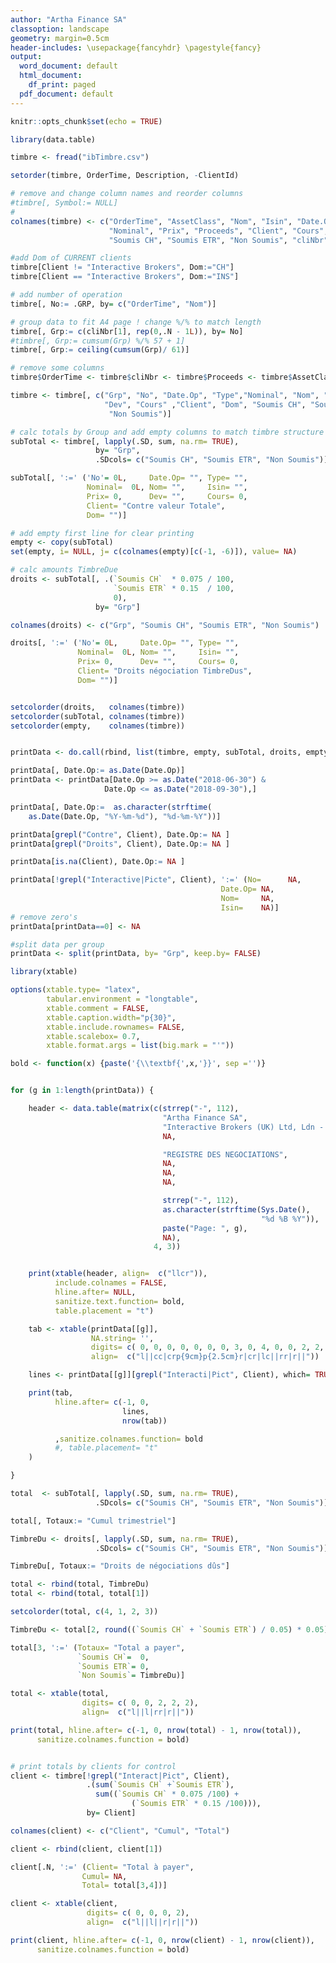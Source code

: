 ```yaml
---
author: "Artha Finance SA"
classoption: landscape
geometry: margin=0.5cm
header-includes: \usepackage{fancyhdr} \pagestyle{fancy}
output:
  word_document: default
  html_document:
    df_print: paged
  pdf_document: default
---
```


```r

knitr::opts_chunk$set(echo = TRUE)

```



```r


library(data.table)

timbre <- fread("ibTimbre.csv")

setorder(timbre, OrderTime, Description, -ClientId)

# remove and change column names and reorder columns
#timbre[, Symbol:= NULL]
# 
colnames(timbre) <- c("OrderTime", "AssetClass", "Nom", "Isin", "Date.Op", "Dev", "Type", 
                      "Nominal", "Prix", "Proceeds", "Client", "Cours", 
                      "Soumis CH", "Soumis ETR", "Non Soumis", "cliNbr")

#add Dom of CURRENT clients
timbre[Client != "Interactive Brokers", Dom:="CH"]
timbre[Client == "Interactive Brokers", Dom:="INS"]

# add number of operation
timbre[, No:= .GRP, by= c("OrderTime", "Nom")] 

# group data to fit A4 page ! change %/% to match length
timbre[, Grp:= c(cliNbr[1], rep(0,.N - 1L)), by= No]
#timbre[, Grp:= cumsum(Grp) %/% 57 + 1]
timbre[, Grp:= ceiling(cumsum(Grp)/ 61)]

# remove some columns
timbre$OrderTime <- timbre$cliNbr <- timbre$Proceeds <- timbre$AssetClass <- NULL

timbre <- timbre[, c("Grp", "No", "Date.Op", "Type","Nominal", "Nom", "Isin", "Prix",
                     "Dev", "Cours" ,"Client", "Dom", "Soumis CH", "Soumis ETR",
                      "Non Soumis")]

# calc totals by Group and add empty columns to match timbre structure
subTotal <- timbre[, lapply(.SD, sum, na.rm= TRUE), 
                   by= "Grp",
                   .SDcols= c("Soumis CH", "Soumis ETR", "Non Soumis")]

subTotal[, ':=' ('No'= 0L,     Date.Op= "", Type= "", 
                 Nominal=  0L, Nom= "",     Isin= "", 
                 Prix= 0,      Dev= "",     Cours= 0, 
                 Client= "Contre valeur Totale", 
                 Dom= "")]

# add empty first line for clear printing
empty <- copy(subTotal)
set(empty, i= NULL, j= c(colnames(empty)[c(-1, -6)]), value= NA)

# calc amounts TimbreDue
droits <- subTotal[, .(`Soumis CH`  * 0.075 / 100,
                       `Soumis ETR` * 0.15  / 100,
                       0), 
                   by= "Grp"]

colnames(droits) <- c("Grp", "Soumis CH", "Soumis ETR", "Non Soumis")

droits[, ':=' ('No'= 0L,     Date.Op= "", Type= "", 
               Nominal=  0L, Nom= "",     Isin= "", 
               Prix= 0,      Dev= "",     Cours= 0,
               Client= "Droits négociation TimbreDus", 
               Dom= "")]


setcolorder(droits,   colnames(timbre))
setcolorder(subTotal, colnames(timbre))
setcolorder(empty,    colnames(timbre))


printData <- do.call(rbind, list(timbre, empty, subTotal, droits, empty))

printData[, Date.Op:= as.Date(Date.Op)]
printData <- printData[Date.Op >= as.Date("2018-06-30") & 
                     Date.Op <= as.Date("2018-09-30"),]

printData[, Date.Op:=  as.character(strftime(
    as.Date(Date.Op, "%Y-%m-%d"), "%d-%m-%Y"))]

printData[grepl("Contre", Client), Date.Op:= NA ]
printData[grepl("Droits", Client), Date.Op:= NA ]

printData[is.na(Client), Date.Op:= NA ]

printData[!grepl("Interactive|Picte", Client), ':=' (No=      NA,
                                               Date.Op= NA,
                                               Nom=     NA,
                                               Isin=    NA)]
# remove zero's
printData[printData==0] <- NA

#split data per group 
printData <- split(printData, by= "Grp", keep.by= FALSE)


```


```r

library(xtable)

options(xtable.type= "latex",
        tabular.environment = "longtable",
        xtable.comment = FALSE,
        xtable.caption.width="p{30}",
        xtable.include.rownames= FALSE,
        xtable.scalebox= 0.7,
        xtable.format.args = list(big.mark = "'"))

bold <- function(x) {paste('{\\textbf{',x,'}}', sep ='')}


for (g in 1:length(printData)) {

    header <- data.table(matrix(c(strrep("-", 112),
                                  "Artha Finance SA",
                                  "Interactive Brokers (UK) Ltd, Ldn - Pictet, Lux",
                                  NA,

                                  "REGISTRE DES NEGOCIATIONS",
                                  NA,
                                  NA,
                                  NA,

                                  strrep("-", 112),
                                  as.character(strftime(Sys.Date(),
                                                        "%d %B %Y")),
                                  paste("Page: ", g),
                                  NA),
                                4, 3))


    print(xtable(header, align=  c("llcr")),
          include.colnames = FALSE,
          hline.after= NULL,
          sanitize.text.function= bold,
          table.placement = "t")

    tab <- xtable(printData[[g]],
                  NA.string= '',
                  digits= c( 0, 0, 0, 0, 0, 0, 0, 3, 0, 4, 0, 0, 2, 2, 2),
                  align=  c("l||cc|crp{9cm}p{2.5cm}r|cr|lc||rr|r||"))

    lines <- printData[[g]][grepl("Interacti|Pict", Client), which= TRUE]

    print(tab,
          hline.after= c(-1, 0,
                         lines,
                         nrow(tab))

          ,sanitize.colnames.function= bold
          #, table.placement= "t"
    )

}

total  <- subTotal[, lapply(.SD, sum, na.rm= TRUE),
                   .SDcols= c("Soumis CH", "Soumis ETR", "Non Soumis")]

total[, Totaux:= "Cumul trimestriel"]

TimbreDu <- droits[, lapply(.SD, sum, na.rm= TRUE),
                   .SDcols= c("Soumis CH", "Soumis ETR", "Non Soumis")]

TimbreDu[, Totaux:= "Droits de négociations dûs"]

total <- rbind(total, TimbreDu)
total <- rbind(total, total[1])

setcolorder(total, c(4, 1, 2, 3))

TimbreDu <- total[2, round((`Soumis CH` + `Soumis ETR`) / 0.05) * 0.05]

total[3, ':=' (Totaux= "Total a payer",
               `Soumis CH`=  0,
               `Soumis ETR`= 0,
               `Non Soumis`= TimbreDu)]

total <- xtable(total,
                digits= c( 0, 0, 2, 2, 2),
                align=  c("l||l|rr|r||"))

print(total, hline.after= c(-1, 0, nrow(total) - 1, nrow(total)),
      sanitize.colnames.function = bold)


# print totals by clients for control
client <- timbre[!grepl("Interact|Pict", Client), 
                 .(sum(`Soumis CH` +`Soumis ETR`),
                   sum((`Soumis CH` * 0.075 /100) +
                           (`Soumis ETR` * 0.15 /100))), 
                 by= Client]

colnames(client) <- c("Client", "Cumul", "Total")

client <- rbind(client, client[1])

client[.N, ':=' (Client= "Total à payer",
                Cumul= NA,
                Total= total[3,4])]

client <- xtable(client,
                 digits= c( 0, 0, 0, 2),
                 align=  c("l||l||r|r||"))

print(client, hline.after= c(-1, 0, nrow(client) - 1, nrow(client)),
      sanitize.colnames.function = bold)


```


